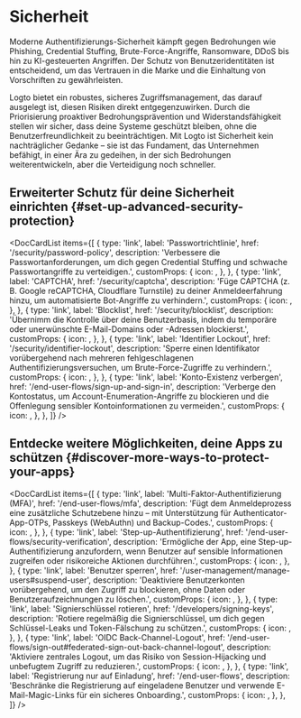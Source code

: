 
# Sicherheit

Moderne Authentifizierungs-Sicherheit kämpft gegen Bedrohungen wie Phishing, Credential Stuffing, Brute-Force-Angriffe, Ransomware, DDoS bis hin zu KI-gesteuerten Angriffen. Der Schutz von Benutzeridentitäten ist entscheidend, um das Vertrauen in die Marke und die Einhaltung von Vorschriften zu gewährleisten.

Logto bietet ein robustes, sicheres Zugriffsmanagement, das darauf ausgelegt ist, diesen Risiken direkt entgegenzuwirken. Durch die Priorisierung proaktiver Bedrohungsprävention und Widerstandsfähigkeit stellen wir sicher, dass deine Systeme geschützt bleiben, ohne die Benutzerfreundlichkeit zu beeinträchtigen. Mit Logto ist Sicherheit kein nachträglicher Gedanke – sie ist das Fundament, das Unternehmen befähigt, in einer Ära zu gedeihen, in der sich Bedrohungen weiterentwickeln, aber die Verteidigung noch schneller.

## Erweiterter Schutz für deine Sicherheit einrichten \{#set-up-advanced-security-protection}

<DocCardList
  items={[
    {
      type: 'link',
      label: 'Passwortrichtlinie',
      href: '/security/password-policy',
      description:
        'Verbessere die Passwortanforderungen, um dich gegen Credential Stuffing und schwache Passwortangriffe zu verteidigen.',
      customProps: {
        icon: <KeyIcon />,
      },
    },
    {
      type: 'link',
      label: 'CAPTCHA',
      href: '/security/captcha',
      description:
        'Füge CAPTCHA (z. B. Google reCAPTCHA, Cloudflare Turnstile) zu deiner Anmeldeerfahrung hinzu, um automatisierte Bot-Angriffe zu verhindern.',
      customProps: {
        icon: <CheckboxIcon />,
      },
    },
    {
      type: 'link',
      label: 'Blocklist',
      href: '/security/blocklist',
      description:
        'Übernimm die Kontrolle über deine Benutzerbasis, indem du temporäre oder unerwünschte E-Mail-Domains oder -Adressen blockierst.',
      customProps: {
        icon: <BlockUserIcon />,
      },
    },
    {
      type: 'link',
      label: 'Identifier Lockout',
      href: '/security/identifier-lockout',
      description:
        'Sperre einen Identifikator vorübergehend nach mehreren fehlgeschlagenen Authentifizierungsversuchen, um Brute-Force-Zugriffe zu verhindern.',
      customProps: {
        icon: <LockIcon />,
      },
    },
    {
      type: 'link',
      label: 'Konto-Existenz verbergen',
      href: '/end-user-flows/sign-up-and-sign-in',
      description:
        'Verberge den Kontostatus, um Account-Enumeration-Angriffe zu blockieren und die Offenlegung sensibler Kontoinformationen zu vermeiden.',
      customProps: {
        icon: <HideIcon />,
      },
    },
  ]}
/>

## Entdecke weitere Möglichkeiten, deine Apps zu schützen \{#discover-more-ways-to-protect-your-apps}

<DocCardList
  items={[
    {
      type: 'link',
      label: 'Multi-Faktor-Authentifizierung (MFA)',
      href: '/end-user-flows/mfa',
      description:
        'Fügt dem Anmeldeprozess eine zusätzliche Schutzebene hinzu – mit Unterstützung für Authenticator-App-OTPs, Passkeys (WebAuthn) und Backup-Codes.',
      customProps: {
        icon: <LockIcon />,
      },
    },
    {
      type: 'link',
      label: 'Step-up-Authentifizierung',
      href: '/end-user-flows/security-verification',
      description:
        'Ermögliche der App, eine Step-up-Authentifizierung anzufordern, wenn Benutzer auf sensible Informationen zugreifen oder risikoreiche Aktionen durchführen.',
      customProps: {
        icon: <SecurityIcon />,
      },
    },
    {
      type: 'link',
      label: 'Benutzer sperren',
      href: '/user-management/manage-users#suspend-user',
      description:
        'Deaktiviere Benutzerkonten vorübergehend, um den Zugriff zu blockieren, ohne Daten oder Benutzeraufzeichnungen zu löschen.',
      customProps: {
        icon: <SuspendIcon />,
      },
    },
    {
      type: 'link',
      label: 'Signierschlüssel rotieren',
      href: '/developers/signing-keys',
      description:
        'Rotiere regelmäßig die Signierschlüssel, um dich gegen Schlüssel-Leaks und Token-Fälschung zu schützen.',
      customProps: {
        icon: <SendEmailIcon />,
      },
    },
    {
      type: 'link',
      label: 'OIDC Back-Channel-Logout',
      href: '/end-user-flows/sign-out#federated-sign-out-back-channel-logout',
      description:
        'Aktiviere zentrales Logout, um das Risiko von Session-Hijacking und unbefugtem Zugriff zu reduzieren.',
      customProps: {
        icon: <SuspendIcon />,
      },
    },
    {
      type: 'link',
      label: 'Registrierung nur auf Einladung',
      href: '/end-user-flows',
      description:
        'Beschränke die Registrierung auf eingeladene Benutzer und verwende E-Mail-Magic-Links für ein sicheres Onboarding.',
      customProps: {
        icon: <SendEmailIcon />,
      },
    },
  ]}
/>
